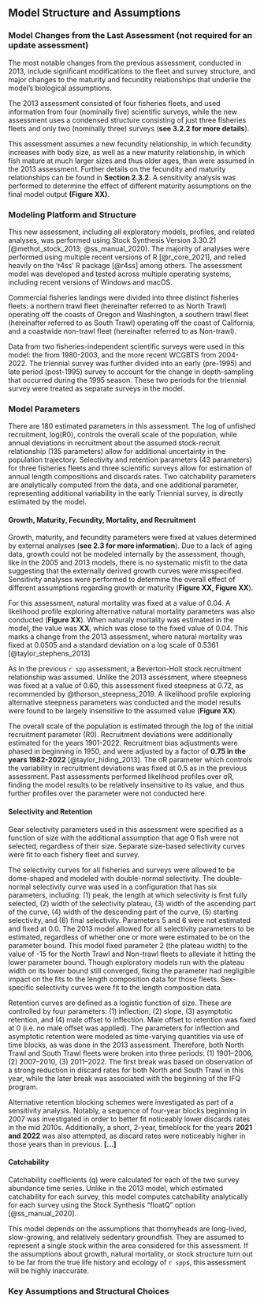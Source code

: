 ## Model Structure and Assumptions


### Model Changes from the Last Assessment (not required for an update assessment)

The most notable changes from the previous assessment, conducted in 2013, include significant modifications to the fleet and survey structure, and major changes to the maturity and fecundity relationships that underlie the model’s biological assumptions. 

The 2013 assessment consisted of four fisheries fleets, and used information from four (nominally five) scientific surveys, while the new assessment uses a condensed structure consisting of just three fisheries fleets and only two (nominally three) surveys (**see 3.2.2 for more details**). 

This assessment assumes a new fecundity relationship, in which fecundity increases with body size, as well as a new maturity relationship, in which fish mature at much larger sizes and thus older ages, than were assumed in the 2013 assessment. Further details on the fecundity and maturity relationships can be found in **Section 2.3.2**. A sensitivity analysis was performed to determine the effect of different maturity assumptions on the final model output **(Figure XX)**.

### Modeling Platform and Structure
This new assessment, including all exploratory models, profiles, and related analyses, was performed using Stock Synthesis Version 3.30.21 [@methot_stock_2013; @ss_manual_2020). The majority of analyses were performed using multiple recent versions of R [@r_core_2021], and relied heavily on the ‘r4ss’ R package [@r4ss] among others. The assessment model was developed and tested across multiple operating systems, including recent versions of Windows and macOS.

Commercial fisheries landings were divided into three distinct fisheries fleets: a northern trawl fleet (hereinafter referred to as North Trawl) operating off the coasts of Oregon and Washington, a southern trawl fleet (hereinafter referred to as South Trawl) operating off the coast of California, and a coastwide non-trawl fleet (hereinafter referred to as Non-trawl).

Data from two fisheries-independent scientific surveys were used in this model: the \gls{s-aslope} from 1980-2003, and the more recent WCGBTS from 2004-2022. The triennial survey was further divided into an early (pre-1995) and late period (post-1995) survey to account for the change in depth-sampling that occurred during the 1995 season. These two periods for the triennial survey were treated as separate surveys in the model. 

### Model Parameters
There are 180 estimated parameters in this assessment. The log of unfished recruitment, log(R0), controls the overall scale of the population, while annual deviations in recruitment about the assumed stock-recruit relationship (135 parameters) allow for additional uncertainty in the population trajectory. Selectivity and retention parameters (43 parameters) for three fisheries fleets and three scientific surveys allow for estimation of annual length compositions and discards rates. Two catchability parameters are analytically computed from the data, and one additional parameter, representing additional variability in the early Triennial survey, is directly estimated by the model.

#### Growth, Maturity, Fecundity, Mortality, and Recruitment
Growth, maturity, and fecundity parameters were fixed at values determined by external analyses (**see 2.3 for more information**). Due to a lack of aging data, growth could not be modeled internally by the assessment, though, like in the 2005 and 2013 models, there is no systematic misfit to the data suggesting that the externally derived growth curves were misspecified. Sensitivity analyses were performed to determine the overall effect of different assumptions regarding growth or maturity (**Figure XX, Figure XX**). 

For this assessment, natural mortality was fixed at a value of 0.04. A likelihood profile exploring alternative natural mortality parameters was also conducted (**Figure XX**). When naturaly mortality was estimated in the model, the value was **XX**, which was close to the fixed value of 0.04. This marks a change from the 2013 assessment, where natural mortality was fixed at 0.0505 and a standard deviation on a log scale of 0.5361 [@taylor_stephens_2013]

As in the previous `r spp` assessment, a Beverton-Holt stock recruitment relationship was assumed. Unlike the 2013 assessment, where steepness was fixed at a value of 0.60, this assessment fixed steepness at 0.72, as recommended by @thorson_steepness_2019. A likelihood profile exploring alternative steepness parameters was conducted and the model results were found to be largely insensitive to the assumed value (**Figure XX**).

The overall scale of the population is estimated through the log of the initial recruitment parameter (R0). Recruitment deviations were additionally estimated for the years 1901-2022. Recruitment bias adjustments were phased in beginning in 1950, and were adjusted by a factor of **0.75 in the years 1982-2022** [@taylor_hiding_2013]. The σR parameter which controls the variability in recruitment deviations was fixed at 0.5 as in the previous assessment. Past assessments performed likelihood profiles over σR, finding the model results to be relatively insensitive to its value, and thus further profiles over the parameter were not conducted here.

#### Selectivity and Retention
Gear selectivity parameters used in this assessment were specified as a function of size with the additional assumption that age 0 fish were not selected, regardless of their size. Separate size-based selectivity curves were fit to each fishery fleet and survey. 

The selectivity curves for all fisheries and surveys were allowed to be dome-shaped and modeled with double-normal selectivity. The double-normal selectivity curve was used in a configuration that has six parameters, including: (1) peak, the length at which selectivity is first fully selected, (2) width of the selectivity plateau, (3) width of the ascending part of the curve, (4) width of the descending part of the curve, 
(5) starting selectivity, and (6) final selectivity. Parameters 5 and 6 were not estimated and fixed at 0.0. The 2013 model allowed for all selectivity parameters to be estimated, regardless of whether one or more were estimated to be on the parameter bound. This model fixed parameter 2 (the plateau width) to the value of -15 for the North Trawl and Non-trawl fleets to alleviate it hitting the lower parameter bound. Though exploratory models run with the plateau width on its lower bound still converged, fixing the parameter had negligible impact on the fits to the length composition data for those fleets. Sex-specific selectivity curves were fit to the \gls{s-wcgbt} length composition data.

Retention curves are defined as a logistic function of size. These are controlled by four parameters: (1) inflection, (2) slope, (3) asymptotic retention, and (4) male offset to inflection. Male offset to retention was fixed at 0 (i.e. no male offset was applied). The parameters for inflection and asymptotic retention were modeled as time-varying quantities via use of time blocks, as was done in the 2013 assessment. Therefore, both North Trawl and South Trawl fleets were broken into three periods: (1) 1901–2006, (2) 2007–2010, (3) 2011–2022. The first break was based on observation of a strong reduction in discard rates for both North and South Trawl in this year, while the later break was associated with the beginning of the IFQ program.

Alternative retention blocking schemes were investigated as part of a sensitivity analysis. Notably, a sequence of four-year blocks beginning in 2007 was investigated in order to better fit noticeably lower discards rates in the mid 2010s. Additionally, a short, 2-year, timeblock for the years **2021 and 2022** was also attempted, as discard rates were noticeably higher in those years than in previous. **[...]**

#### Catchability
Catchability coefficients (q) were calculated for each of the two survey abundance time series. Unlike in the 2013 model, which estimated catchability for each survey, this model computes catchability analytically for each survey using the Stock Synthesis “floatQ” option [@ss_manual_2020]. 

This model depends on the assumptions that thornyheads are long-lived, slow-growing, and relatively sedentary groundfish. They are assumed to represent a single stock within the area considered for this assessment. If the assumptions about growth, natural mortality, or stock structure turn out to be far from the true life history and ecology of `r spp`s, this assessment will be highly inaccurate.

### Key Assumptions and Structural Choices